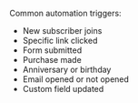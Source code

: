 Common automation triggers:
- New subscriber joins
- Specific link clicked
- Form submitted
- Purchase made
- Anniversary or birthday
- Email opened or not opened
- Custom field updated